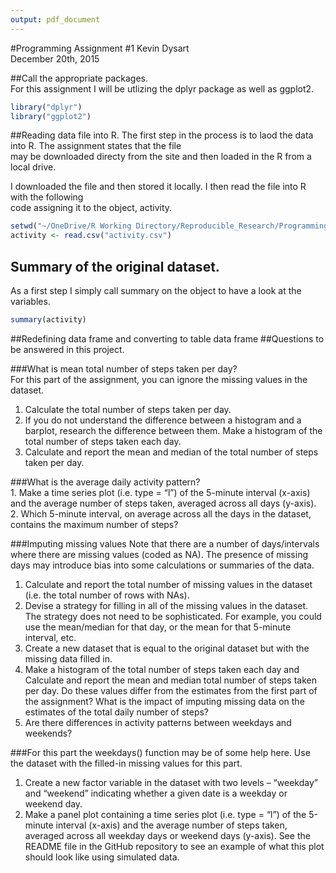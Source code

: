 ```yaml
---
output: pdf_document
---
```

#Programming Assignment #1
Kevin Dysart  
December 20th, 2015  

##Call the appropriate packages.  
For this assignment I will be utlizing the dplyr package as well as ggplot2.
```r
library("dplyr")
library("ggplot2")
```

##Reading data file into R.
The first step in the process is to laod the data into R. The assignment states that the file  
may be downloaded directy from the site and then loaded in the R from a local drive.  

I downloaded the file and then stored it locally. I then read the file into R with the following  
code assigning it to the object, activity.  

```r
setwd("~/OneDrive/R Working Directory/Reproducible_Research/Programming_Assignment_1")
activity <- read.csv("activity.csv")
```

## Summary of the original dataset.  
As a first step I simply call summary on the object to have a look at the variables.  
```r
summary(activity)
```
##Redefining data frame and converting to table data frame
##Questions to be answered in this project.

###What is mean total number of steps taken per day?  
For this part of the assignment, you can ignore the missing values in the dataset.

1. Calculate the total number of steps taken per day.
2. If you do not understand the difference between a histogram and a barplot, research the difference between them. Make a histogram of the total number of steps taken each day.
3. Calculate and report the mean and median of the total number of steps taken per day.  

###What is the average daily activity pattern?  
1. Make a time series plot (i.e. type = "l") of the 5-minute interval (x-axis) and the average number of steps taken, averaged across all days (y-axis).
2. Which 5-minute interval, on average across all the days in the dataset, contains the maximum number of steps?

###Imputing missing values
Note that there are a number of days/intervals where there are missing values (coded as NA). The presence of missing days may introduce bias into some calculations or summaries of the data.

1. Calculate and report the total number of missing values in the dataset (i.e. the total number of rows with NAs).
2. Devise a strategy for filling in all of the missing values in the dataset. The strategy does not need to be sophisticated. For example, you could use the mean/median for that day, or the mean for that 5-minute interval, etc.
3. Create a new dataset that is equal to the original dataset but with the missing data filled in.
4. Make a histogram of the total number of steps taken each day and Calculate and report the mean and median total number of steps taken per day. Do these values differ from the estimates from the first part of the assignment? What is the impact of imputing missing data on the estimates of the total daily number of steps?
5. Are there differences in activity patterns between weekdays and weekends?

###For this part the weekdays() function may be of some help here. Use the dataset with the filled-in missing values for this part.

1. Create a new factor variable in the dataset with two levels – “weekday” and “weekend” indicating whether a given date is a weekday or weekend day.
2. Make a panel plot containing a time series plot (i.e. type = "l") of the 5-minute interval (x-axis) and the average number of steps taken, averaged across all weekday days or weekend days (y-axis). See the README file in the GitHub repository to see an example of what this plot should look like using simulated data.

